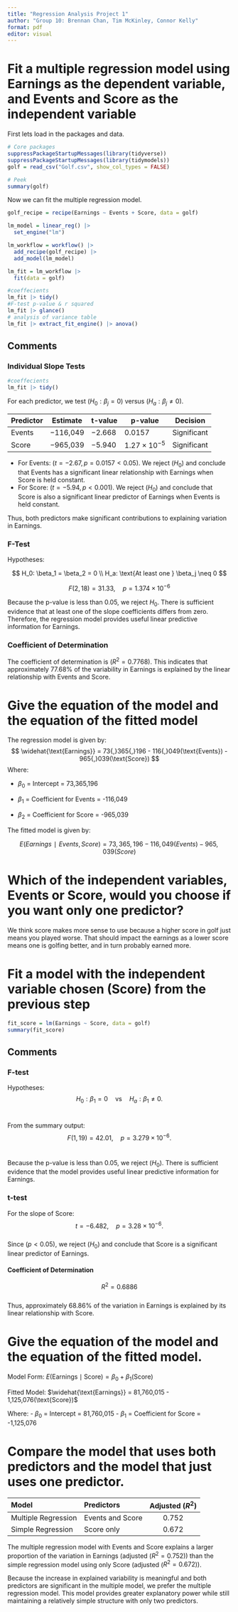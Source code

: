 ```yaml
---
title: "Regression Analysis Project 1"
author: "Group 10: Brennan Chan, Tim McKinley, Connor Kelly"
format: pdf
editor: visual
---
```


# Fit a multiple regression model using Earnings as the dependent variable, and Events and Score as the independent variable

First lets load in the packages and data.

```r
# Core packages
suppressPackageStartupMessages(library(tidyverse))
suppressPackageStartupMessages(library(tidymodels))
golf = read_csv("Golf.csv", show_col_types = FALSE)

# Peek
summary(golf)
```

Now we can fit the multiple regression model.

```r
golf_recipe = recipe(Earnings ~ Events + Score, data = golf)

lm_model = linear_reg() |>
  set_engine("lm")

lm_workflow = workflow() |>
  add_recipe(golf_recipe) |>
  add_model(lm_model)

lm_fit = lm_workflow |>
  fit(data = golf)

#coeffecients
lm_fit |> tidy()
#F-test p-value & r squared
lm_fit |> glance()
# analysis of variance table 
lm_fit |> extract_fit_engine() |> anova()
```

## Comments

### Individual Slope Tests

```r
#coeffecients
lm_fit |> tidy()
```

For each predictor, we test ($H_0:\beta_j = 0$) versus ($H_a:\beta_j \neq 0$).

| Predictor | Estimate | t-value | p-value   | Decision    |
|-----------|----------|---------|-----------|-------------|
| Events    | −116,049 | −2.668  | 0.0157    | Significant |
| Score     | −965,039 | −5.940  | $1.27\times10^{-5}$ | Significant |

-   For Events: ($t = -2.67, p = 0.0157 < 0.05$). We reject ($H_0$) and conclude that Events has a significant linear relationship with Earnings when Score is held constant.\
-   For Score: ($t = -5.94, p < 0.001$). We reject ($H_0$) and conclude that Score is also a significant linear predictor of Earnings when Events is held constant.

Thus, both predictors make significant contributions to explaining variation in Earnings.

### F-Test

Hypotheses:

$$
H_0: \beta_1 = \beta_2 = 0 \\
H_a: \text{At least one } \beta_j \neq 0
$$

$$
F(2,18) = 31.33,\quad p = 1.374\times10^{-6}
$$

Because the p-value is less than 0.05, we reject $H_0$. There is sufficient evidence that at least one of the slope coefficients differs from zero. Therefore, the regression model provides useful linear predictive information for Earnings.

### Coefficient of Determination

The coefficient of determination is ($R^2 = 0.7768$). This indicates that approximately 77.68% of the variability in Earnings is explained by the linear relationship with Events and Score.

# Give the equation of the model and the equation of the fitted model

The regression model is given by:\
$$
\widehat{\text{Earnings}} = 73{,}365{,}196 - 116{,}049(\text{Events}) - 965{,}039(\text{Score})
$$ Where:

-   $\beta_0$ = Intercept = 73,365,196

-   $\beta_1$ = Coefficient for Events = -116,049

-   $\beta_2$ = Coefficient for Score = -965,039

The fitted model is given by:

$$
E(Earnings∣Events,Score)=73,365,196−116,049(Events)−965,039(Score)
$$

# Which of the independent variables, Events or Score, would you choose if you want only one predictor?

We think score makes more sense to use because a higher score in golf just means you played worse. That should impact the earnings as a lower score means one is golfing better, and in turn probably earned more.

# Fit a model with the independent variable chosen (Score) from the previous step

```r
fit_score = lm(Earnings ~ Score, data = golf)
summary(fit_score)
```

## Comments

### F-test

Hypotheses:\
$$
H_0:\beta_1=0 \quad\text{vs}\quad H_a:\beta_1\neq 0.
$$\

From the summary output:\
$$
F(1,19)=42.01,\quad p=3.279\times 10^{-6}.
$$\

Because the p-value is less than 0.05, we reject ($H_0$). There is sufficient evidence that the model provides useful linear predictive information for Earnings.

### t-test

For the slope of Score:\
$$
t=-6.482,\quad p=3.28\times 10^{-6}.
$$\
Since ($p<0.05$), we reject ($H_0$) and conclude that Score is a significant linear predictor of Earnings.

#### Coefficient of Determination

$$
R^2 = 0.6886
$$\
Thus, approximately 68.86% of the variation in Earnings is explained by its linear relationship with Score.

# Give the equation of the model and the equation of the fitted model.

Model Form: $E(\text{Earnings} \mid \text{Score}) = \beta_0 + \beta_1(\text{Score})$

Fitted Model: $\widehat{\text{Earnings}} = 81,760,015 - 1,125,076(\text{Score})$

Where: - $\beta_0$ = Intercept = 81,760,015 - $\beta_1$ = Coefficient for Score = -1,125,076

# Compare the model that uses both predictors and the model that just uses one predictor.

| Model               | Predictors       | Adjusted ($R^2$) |
|:--------------------|:-----------------|:----------------:|
| Multiple Regression | Events and Score |      0.752       |
| Simple Regression   | Score only       |      0.672       |

The multiple regression model with Events and Score explains a larger proportion of the variation in Earnings (adjusted ($R^2 = 0.752$)) than the simple regression model using only Score (adjusted ($R^2 = 0.672$)).

Because the increase in explained variability is meaningful and both predictors are significant in the multiple model, we prefer the multiple regression model. This model provides greater explanatory power while still maintaining a relatively simple structure with only two predictors.

